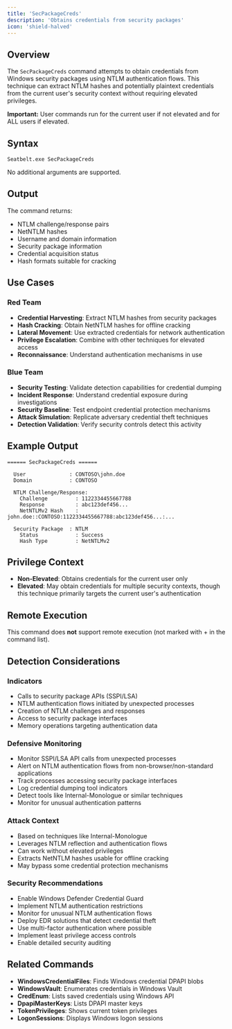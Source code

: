 ```yaml
---
title: 'SecPackageCreds'
description: 'Obtains credentials from security packages'
icon: 'shield-halved'
---
```


## Overview

The `SecPackageCreds` command attempts to obtain credentials from Windows security packages using NTLM authentication flows. This technique can extract NTLM hashes and potentially plaintext credentials from the current user's security context without requiring elevated privileges.

**Important:** User commands run for the current user if not elevated and for ALL users if elevated.

## Syntax

```
Seatbelt.exe SecPackageCreds
```

No additional arguments are supported.

## Output

The command returns:
- NTLM challenge/response pairs
- NetNTLM hashes
- Username and domain information
- Security package information
- Credential acquisition status
- Hash formats suitable for cracking

## Use Cases

### Red Team
- **Credential Harvesting**: Extract NTLM hashes from security packages
- **Hash Cracking**: Obtain NetNTLM hashes for offline cracking
- **Lateral Movement**: Use extracted credentials for network authentication
- **Privilege Escalation**: Combine with other techniques for elevated access
- **Reconnaissance**: Understand authentication mechanisms in use

### Blue Team
- **Security Testing**: Validate detection capabilities for credential dumping
- **Incident Response**: Understand credential exposure during investigations
- **Security Baseline**: Test endpoint credential protection mechanisms
- **Attack Simulation**: Replicate adversary credential theft techniques
- **Detection Validation**: Verify security controls detect this activity

## Example Output

```
====== SecPackageCreds ======

  User              : CONTOSO\john.doe
  Domain            : CONTOSO

  NTLM Challenge/Response:
    Challenge         : 1122334455667788
    Response          : abc123def456...
    NetNTLMv2 Hash    : john.doe::CONTOSO:1122334455667788:abc123def456...:...

  Security Package  : NTLM
    Status            : Success
    Hash Type         : NetNTLMv2
```

## Privilege Context

- **Non-Elevated**: Obtains credentials for the current user only
- **Elevated**: May obtain credentials for multiple security contexts, though this technique primarily targets the current user's authentication

## Remote Execution

This command does **not** support remote execution (not marked with + in the command list).

## Detection Considerations

### Indicators
- Calls to security package APIs (SSPI/LSA)
- NTLM authentication flows initiated by unexpected processes
- Creation of NTLM challenges and responses
- Access to security package interfaces
- Memory operations targeting authentication data

### Defensive Monitoring
- Monitor SSPI/LSA API calls from unexpected processes
- Alert on NTLM authentication flows from non-browser/non-standard applications
- Track processes accessing security package interfaces
- Log credential dumping tool indicators
- Detect tools like Internal-Monologue or similar techniques
- Monitor for unusual authentication patterns

### Attack Context
- Based on techniques like Internal-Monologue
- Leverages NTLM reflection and authentication flows
- Can work without elevated privileges
- Extracts NetNTLM hashes usable for offline cracking
- May bypass some credential protection mechanisms

### Security Recommendations
- Enable Windows Defender Credential Guard
- Implement NTLM authentication restrictions
- Monitor for unusual NTLM authentication flows
- Deploy EDR solutions that detect credential theft
- Use multi-factor authentication where possible
- Implement least privilege access controls
- Enable detailed security auditing

## Related Commands

- **WindowsCredentialFiles**: Finds Windows credential DPAPI blobs
- **WindowsVault**: Enumerates credentials in Windows Vault
- **CredEnum**: Lists saved credentials using Windows API
- **DpapiMasterKeys**: Lists DPAPI master keys
- **TokenPrivileges**: Shows current token privileges
- **LogonSessions**: Displays Windows logon sessions
